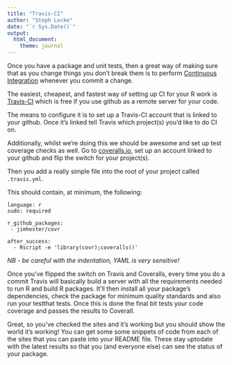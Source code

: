 ```yaml
---
title: "Travis-CI"
author: "Steph Locke"
date: "`r Sys.Date()`"
output:
  html_document:
    theme: journal
---
```


Once you have a package and unit tests, then a great way of making sure that as you change things you don't break them is to perform [Continuous Integration](http://www.thoughtworks.com/continuous-integration) whenever you commit a change.

The easiest, cheapest, and fastest way of setting up CI for your R work is [Travis-CI](https://travis-ci.com/) which is free if you use github as a remote server for your code.

The means to configure it is to set up a Travis-CI account that is linked to your github. Once it's linked tell Travis which project(s) you'd like to do CI on.

Additionally, whilst we're doing this we should be awesome and set up test coverage checks as well. Go to [coveralls.io](https://coveralls.io/), set up an account linked to your github and flip the switch for your project(s).

Then you add a really simple file into the root of your project called `.travis.yml`. 

This should contain, at minimum, the following:
```
language: r
sudo: required

r_github_packages:
 - jimhester/covr

after_success:
  - Rscript -e 'library(covr);coveralls()'
```
*NB - be careful with the indentation, YAML is very sensitive!*

Once you've flipped the switch on Travis and Coveralls, every time you do a commit Travis will basically build a server with all the requirements needed to run R and build R packages. It'll then install all your package's dependencies, check the package for minimum quality standards and also run your testthat tests. Once this is done the final bit tests your code coverage and passes the results to Coverall.

Great, so you've checked the sites and it's working but you should show the world it's working! You can get some some snippets of code from each of the sites that you can paste into your README file. These stay uptodate with the latest results so that you (and everyone else) can see the status of your package.